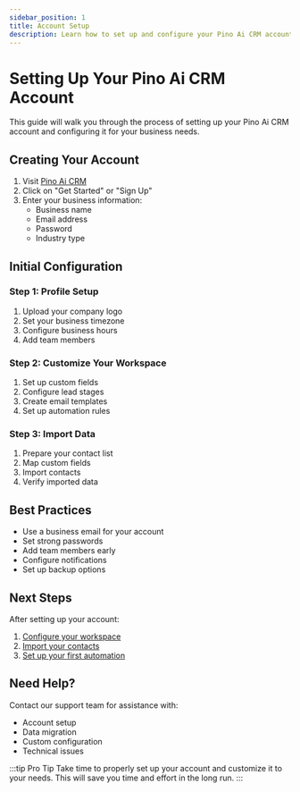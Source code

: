```yaml
---
sidebar_position: 1
title: Account Setup
description: Learn how to set up and configure your Pino Ai CRM account
---
```


# Setting Up Your Pino Ai CRM Account

This guide will walk you through the process of setting up your Pino Ai CRM account and configuring it for your business needs.

## Creating Your Account

1. Visit [Pino Ai CRM](https://www.pino-ai.com)
2. Click on "Get Started" or "Sign Up"
3. Enter your business information:
   - Business name
   - Email address
   - Password
   - Industry type

## Initial Configuration

### Step 1: Profile Setup
1. Upload your company logo
2. Set your business timezone
3. Configure business hours
4. Add team members

### Step 2: Customize Your Workspace
1. Set up custom fields
2. Configure lead stages
3. Create email templates
4. Set up automation rules

### Step 3: Import Data
1. Prepare your contact list
2. Map custom fields
3. Import contacts
4. Verify imported data

## Best Practices

- Use a business email for your account
- Set strong passwords
- Add team members early
- Configure notifications
- Set up backup options

## Next Steps

After setting up your account:
1. [Configure your workspace](/docs/getting-started/workspace-setup)
2. [Import your contacts](/docs/getting-started/importing-contacts)
3. [Set up your first automation](/docs/automation/getting-started)

## Need Help?

Contact our support team for assistance with:
- Account setup
- Data migration
- Custom configuration
- Technical issues

:::tip Pro Tip
Take time to properly set up your account and customize it to your needs. This will save you time and effort in the long run.
:::
